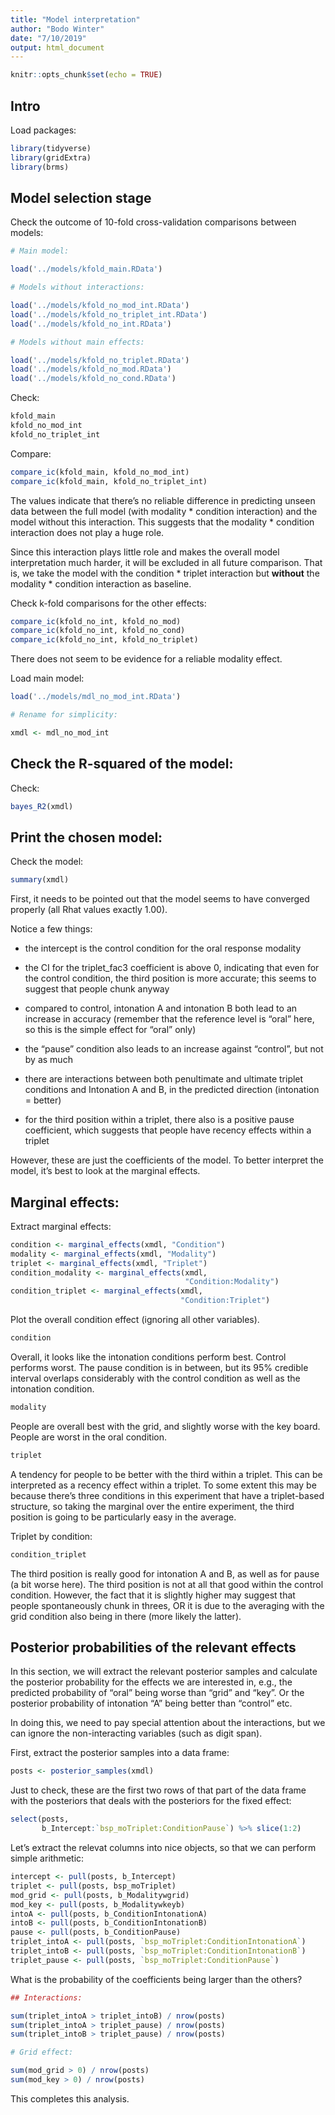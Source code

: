 ```yaml
---
title: "Model interpretation"
author: "Bodo Winter"
date: "7/10/2019"
output: html_document
---
```


```r
knitr::opts_chunk$set(echo = TRUE)
```

## Intro

Load packages:

```r
library(tidyverse)
library(gridExtra)
library(brms)
```

## Model selection stage

Check the outcome of 10-fold cross-validation comparisons between models:

```r
# Main model:

load('../models/kfold_main.RData')

# Models without interactions:

load('../models/kfold_no_mod_int.RData')
load('../models/kfold_no_triplet_int.RData')
load('../models/kfold_no_int.RData')

# Models without main effects:

load('../models/kfold_no_triplet.RData')
load('../models/kfold_no_mod.RData')
load('../models/kfold_no_cond.RData')
```

Check:

```r
kfold_main
kfold_no_mod_int
kfold_no_triplet_int
```

Compare:

```r
compare_ic(kfold_main, kfold_no_mod_int)
compare_ic(kfold_main, kfold_no_triplet_int)
```

The values indicate that there's no reliable difference in predicting unseen data between the full model (with modality \* condition interaction) and the model without this interaction. This suggests that the modality \* condition interaction does not play a huge role.

Since this interaction plays little role and makes the overall model interpretation much harder, it will be excluded in all future comparison. That is, we take the model with the condition \* triplet interaction but **without** the modality * condition interaction as baseline.

Check k-fold comparisons for the other effects:

```r
compare_ic(kfold_no_int, kfold_no_mod)
compare_ic(kfold_no_int, kfold_no_cond)
compare_ic(kfold_no_int, kfold_no_triplet)
```

There does not seem to be evidence for a reliable modality effect.

Load main model:

```r
load('../models/mdl_no_mod_int.RData')

# Rename for simplicity:

xmdl <- mdl_no_mod_int
```

## Check the R-squared of the model:

Check:

```r
bayes_R2(xmdl)
```

## Print the chosen model:

Check the model:

```r
summary(xmdl)
```

First, it needs to be pointed out that the model seems to have converged properly (all Rhat values exactly 1.00).

Notice a few things:

* the intercept is the control condition for the oral response modality

* the CI for the triplet_fac3 coefficient is above 0, indicating that even for the control condition, the third position is more accurate; this seems to suggest that people chunk anyway

* compared to control, intonation A and intonation B both lead to an increase in accuracy (remember that the reference level is "oral" here, so this is the simple effect for "oral" only)

* the "pause" condition also leads to an increase against "control", but not by as much

* there are interactions between both penultimate and ultimate triplet conditions and Intonation A and B, in the predicted direction (intonation = better)

* for the third position within a triplet, there also is a positive pause coefficient, which suggests that people have recency effects within a triplet

However, these are just the coefficients of the model. To better interpret the model, it's best to look at the marginal effects.

## Marginal effects:

Extract marginal effects:

```r
condition <- marginal_effects(xmdl, "Condition")
modality <- marginal_effects(xmdl, "Modality")
triplet <- marginal_effects(xmdl, "Triplet")
condition_modality <- marginal_effects(xmdl,
                                       "Condition:Modality")
condition_triplet <- marginal_effects(xmdl,
                                      "Condition:Triplet")
```

Plot the overall condition effect (ignoring all other variables).

```r
condition
```

Overall, it looks like the intonation conditions perform best. Control performs worst. The pause condition is in between, but its 95% credible interval overlaps considerably with the control condition as well as the intonation condition.

```r
modality
```

People are overall best with the grid, and slightly worse with the key board. People are worst in the oral condition.

```r
triplet
```

A tendency for people to be better with the third within a triplet. This can be interpreted as a recency effect within a triplet. To some extent this may be because there's three conditions in this experiment that have a triplet-based structure, so taking the marginal over the entire experiment, the third position is going to be particularly easy in the average.

Triplet by condition:

```r
condition_triplet
```

The third position is really good for intonation A and B, as well as for pause (a bit worse here). The third position is not at all that good within the control condition. However, the fact that it is slightly higher may suggest that people spontaneously chunk in threes, OR it is due to the averaging with the grid condition also being in there (more likely the latter).

## Posterior probabilities of the relevant effects

In this section, we will extract the relevant posterior samples and calculate the posterior probability for the effects we are interested in, e.g., the predicted probability of "oral" being worse than "grid" and "key". Or the posterior probability of intonation "A" being better than "control" etc.

In doing this, we need to pay special attention about the interactions, but we can ignore the non-interacting variables (such as digit span).

First, extract the posterior samples into a data frame:

```r
posts <- posterior_samples(xmdl)
```

Just to check, these are the first two rows of that part of the data frame with the posteriors that deals with the posteriors for the fixed effect:

```r
select(posts,
       b_Intercept:`bsp_moTriplet:ConditionPause`) %>% slice(1:2)
```

Let's extract the relevat columns into nice objects, so that we can perform simple arithmetic:

```r
intercept <- pull(posts, b_Intercept)
triplet <- pull(posts, bsp_moTriplet)
mod_grid <- pull(posts, b_Modalitywgrid)
mod_key <- pull(posts, b_Modalitywkeyb)
intoA <- pull(posts, b_ConditionIntonationA)
intoB <- pull(posts, b_ConditionIntonationB)
pause <- pull(posts, b_ConditionPause)
triplet_intoA <- pull(posts, `bsp_moTriplet:ConditionIntonationA`)
triplet_intoB <- pull(posts, `bsp_moTriplet:ConditionIntonationB`)
triplet_pause <- pull(posts, `bsp_moTriplet:ConditionPause`)
```

What is the probability of the coefficients being larger than the others?

```r
## Interactions:

sum(triplet_intoA > triplet_intoB) / nrow(posts)
sum(triplet_intoA > triplet_pause) / nrow(posts)
sum(triplet_intoB > triplet_pause) / nrow(posts)

# Grid effect:

sum(mod_grid > 0) / nrow(posts)
sum(mod_key > 0) / nrow(posts)
```

This completes this analysis.